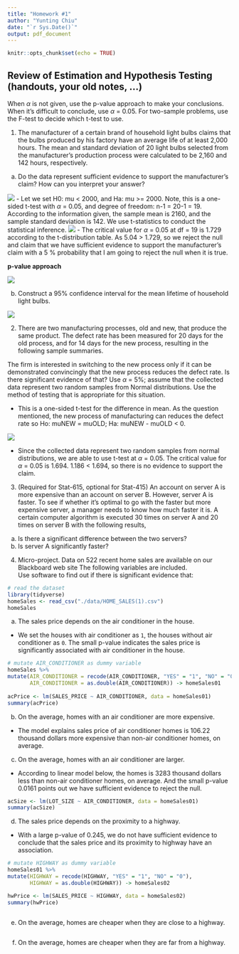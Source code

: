 ```yaml
---
title: "Homework #1"
author: "Yunting Chiu"
date: "`r Sys.Date()`"
output: pdf_document
---
```


```r
knitr::opts_chunk$set(echo = TRUE)
```

## Review of Estimation and Hypothesis Testing (handouts, your old notes, ...)
When $\alpha$ is not given, use the p-value approach to make your conclusions. When it’s difficult to conclude, use $\alpha$ = 0.05. For two-sample problems, use the F-test to decide which t-test to use.\

1. The manufacturer of a certain brand of household light bulbs claims that the bulbs produced by his factory have an average life of at least 2,000 hours. The mean and standard deviation of 20 light bulbs selected from the manufacturer’s production process were calculated to be 2,160 and 142 hours, respectively.

(a) Do the data represent sufficient evidence to support the manufacturer’s claim? How can you interpret your answer?

![](pics/IMG_0CEA784B2359-1.jpeg)
- Let we set H0: mu < 2000, and Ha: mu >= 2000. Note, this is a one-sided t-test with $\alpha$ = 0.05, and degree of freedom: n-1 = 20-1 = 19. According to the information given, the sample mean is 2160, and the sample standard deviation is 142. We use t-statistics to conduct the statistical inference.
![](pics/IMG_AFA240978D45-1.jpeg)
- The critical value for $\alpha$ = 0.05 at df = 19 is 1.729 according to the t-distribution table. As 5.04 > 1.729, so we reject the null and claim that we have sufficient evidence to support the manufacturer's claim with a 5 % probability that I am going to reject the null when it is true.

**p-value approach**

![](pics/IMG_43183F6AFE44-1.jpeg)


(b) Construct a 95% confidence interval for the mean lifetime of household light bulbs.

![](pics/IMG_FD41C3C6973C-1.jpeg)

2. There are two manufacturing processes, old and new, that produce the same product. The defect rate has been measured for 20 days for the old process, and for 14 days for the new process, resulting in the following sample summaries.

The firm is interested in switching to the new process only if it can be demonstrated convincingly that the new process reduces the defect rate. Is there significant evidence of that? Use $\alpha$ = 5%; assume that the collected data represent two random samples from Normal distributions. Use the method of testing that is appropriate for this situation.

- This is a one-sided t-test for the difference in mean. As the question mentioned, the new process of manufacturing 
can reduces the defect rate so Ho: muNEW = muOLD; Ha: muNEW - muOLD < 0.

![](pics/IMG_9983D0D09BFC-1.jpeg)

- Since the collected data represent two random samples from normal distributions, we are able to use t-test at  $\alpha$ = 0.05. The critical value for $\alpha$ = 0.05 is 1.694. 1.186 < 1.694, so there is no evidence to support the claim.

3. (Required for Stat-615, optional for Stat-415) An account on server A is more expensive than an account on server B. However, server A is faster. To see if whether it’s optimal to go with the faster but more expensive server, a manager needs to know how much faster it is. A certain computer algorithm is executed 30 times on server A and 20 times on server B with the following results,
(a) Is there a significant difference between the two servers?
(b) Is server A significantly faster?


4. Micro-project. Data on 522 recent home sales are available on our Blackboard web site The following variables are included.\
Use software to find out if there is significant evidence that:\
```r
# read the dataset
library(tidyverse)
homeSales <- read_csv("./data/HOME_SALES(1).csv")
homeSales 
```
(a) The sales price depends on the air conditioner in the house.\
- We set the houses with air conditioner as `1`, the houses without air conditioner as `0`. The small p-value indicates the sales price is significantly associated with air conditioner in the house.
```r
# mutate AIR_CONDITIONER as dummy variable
homeSales %>%
mutate(AIR_CONDITIONER = recode(AIR_CONDITIONER, "YES" = "1", "NO" = "0"),
       AIR_CONDITIONER = as.double(AIR_CONDITIONER)) -> homeSales01
       
acPrice <- lm(SALES_PRICE ~ AIR_CONDITIONER, data = homeSales01) 
summary(acPrice)
```

(b) On the average, homes with an air conditioner are more expensive.\
- The model explains sales price of air conditioner homes is 106.22 thousand dollars more expensive than non-air conditioner homes, on average.

(c) On the average, homes with an air conditioner are larger.\
- According to linear model below, the homes is 3283 thousand dollars less than non-air conditioner homes, on average. And the small p-value 0.0161 points out we have sufficient evidence to reject the null.
```r
acSize <- lm(LOT_SIZE ~ AIR_CONDITIONER, data = homeSales01) 
summary(acSize)
```

(d) The sales price depends on the proximity to a highway.\
- With a large p-value of 0.245, we do not have sufficient evidence to conclude that the sales price and its proximity to highway have an association.
```r
# mutate HIGHWAY as dummy variable
homeSales01 %>%
mutate(HIGHWAY = recode(HIGHWAY, "YES" = "1", "NO" = "0"),
       HIGHWAY = as.double(HIGHWAY)) -> homeSales02

hwPrice <- lm(SALES_PRICE ~ HIGHWAY, data = homeSales02) 
summary(hwPrice)
  
```

(e) On the average, homes are cheaper when they are close to a highway.\
```r

```


(f) On the average, homes are cheaper when they are far from a highway.\

